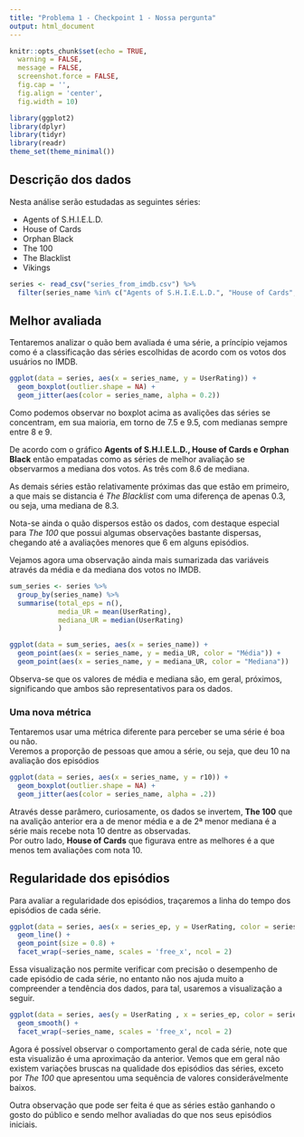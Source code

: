 ```yaml
---
title: "Problema 1 - Checkpoint 1 - Nossa pergunta"
output: html_document
---
```


```r
knitr::opts_chunk$set(echo = TRUE,
  warning = FALSE,
  message = FALSE,
  screenshot.force = FALSE,
  fig.cap = '',
  fig.align = 'center',
  fig.width = 10)
```

```r
library(ggplot2)
library(dplyr)
library(tidyr)
library(readr)
theme_set(theme_minimal())
```

## Descrição dos dados  

Nesta análise serão estudadas as seguintes séries: 

* Agents of S.H.I.E.L.D.
* House of Cards
* Orphan Black
* The 100
* The Blacklist
* Vikings  

```r
series <- read_csv("series_from_imdb.csv") %>% 
  filter(series_name %in% c("Agents of S.H.I.E.L.D.", "House of Cards", "Orphan Black", "The 100", "The Blacklist", "Vikings"))
```

## Melhor avaliada  
Tentaremos analizar o quão bem avaliada é uma série, a príncípio vejamos como é a classificação das séries escolhidas de acordo com os votos dos usuários no IMDB.  

```r
ggplot(data = series, aes(x = series_name, y = UserRating)) + 
  geom_boxplot(outlier.shape = NA) +
  geom_jitter(aes(color = series_name, alpha = 0.2)) 
```
  
Como podemos observar no boxplot acima as avalições das séries se concentram, em sua maioria, em torno de 7.5 e 9.5, com medianas sempre entre 8 e 9.  

De acordo com o gráfico __Agents of S.H.I.E.L.D., House of Cards e Orphan Black__ então empatadas como as séries de melhor avaliação se observarmos a mediana dos votos. As três com 8.6 de mediana.  

As demais séries estão relativamente próximas das que estão em primeiro, a que mais se distancia é _The Blacklist_ com uma diferença de apenas 0.3, ou seja, uma mediana de 8.3.

Nota-se ainda o quão dispersos estão os dados, com destaque especial para _The 100_ que possui algumas observações bastante dispersas, chegando até a avaliações menores que 6 em alguns episódios.

Vejamos agora uma observação ainda mais sumarizada das variáveis através da média e da mediana dos votos no IMDB.  
```r
sum_series <- series %>%
  group_by(series_name) %>%
  summarise(total_eps = n(),
            media_UR = mean(UserRating),
            mediana_UR = median(UserRating)
            )

ggplot(data = sum_series, aes(x = series_name)) +
  geom_point(aes(x = series_name, y = media_UR, color = "Média")) +
  geom_point(aes(x = series_name, y = mediana_UR, color = "Mediana"))

```

Observa-se que os valores de média e mediana são, em geral, próximos, significando que ambos são representativos para os dados.

### Uma nova métrica  
Tentaremos usar uma métrica diferente para perceber se uma série é boa ou não.  
Veremos a proporção de pessoas que amou a série, ou seja, que deu 10 na avaliação dos episódios

```r
ggplot(data = series, aes(x = series_name, y = r10)) +
  geom_boxplot(outlier.shape = NA) +
  geom_jitter(aes(color = series_name, alpha = .2))
```
Através desse parâmero, curiosamente, os dados se invertem, __The 100__ que na avalição anterior era a de menor média e a de 2ª menor mediana é a série mais recebe nota 10 dentre as observadas.  
Por outro lado, __House of Cards__ que figurava entre as melhores é a que menos tem avaliações com nota 10.  

## Regularidade dos episódios

Para avaliar a regularidade dos episódios, traçaremos a linha do tempo dos episódios de cada série.  
```r
ggplot(data = series, aes(x = series_ep, y = UserRating, color = series_name)) +
  geom_line() + 
  geom_point(size = 0.8) + 
  facet_wrap(~series_name, scales = 'free_x', ncol = 2)
```
Essa visualização nos permite verificar com precisão o desempenho de cade episódio de cada série, no entanto não nos ajuda muito a compreender a tendência dos dados, para tal, usaremos a visualização a seguir.  

```r
ggplot(data = series, aes(y = UserRating , x = series_ep, color = series_name)) +
  geom_smooth() +
  facet_wrap(~series_name, scales = 'free_x', ncol = 2)
```

Agora é possível observar o comportamento geral de cada série, note que esta visualizão é uma aproximação da anterior. Vemos que em geral não existem variações bruscas na qualidade dos episódios das séries, exceto por _The 100_ que apresentou uma sequência de valores considerávelmente baixos.

Outra observação que pode ser feita é que as séries estão ganhando o gosto do público e sendo melhor avaliadas do que nos seus episódios iniciais.

